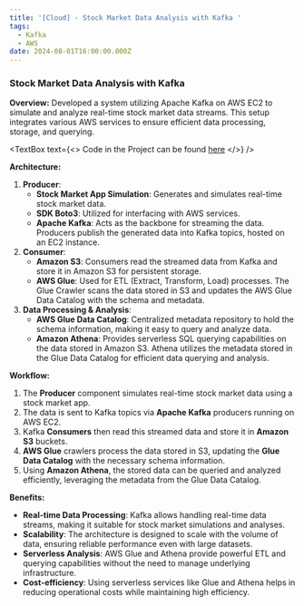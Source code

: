 ```yaml
---
title: '[Cloud] - Stock Market Data Analysis with Kafka '
tags:
  - Kafka
  - AWS
date: 2024-08-01T16:00:00.000Z
---
```


### Stock Market Data Analysis with Kafka

**Overview:**
Developed a system utilizing Apache Kafka on AWS EC2 to simulate and analyze real-time stock market data streams. This setup integrates various AWS services to ensure efficient data processing, storage, and querying.

<TextBox
  text={<>
    Code in the Project can be found [here](https://github.com/shanteru/kafka-aws-stock-market)
  </>}
/>

**Architecture:**

1. **Producer**:
   * **Stock Market App Simulation**: Generates and simulates real-time stock market data.
   * **SDK Boto3**: Utilized for interfacing with AWS services.
   * **Apache Kafka**: Acts as the backbone for streaming the data. Producers publish the generated data into Kafka topics, hosted on an EC2 instance.
2. **Consumer**:
   * **Amazon S3**: Consumers read the streamed data from Kafka and store it in Amazon S3 for persistent storage.
   * **AWS Glue**: Used for ETL (Extract, Transform, Load) processes. The Glue Crawler scans the data stored in S3 and updates the AWS Glue Data Catalog with the schema and metadata.
3. **Data Processing & Analysis**:
   * **AWS Glue Data Catalog**: Centralized metadata repository to hold the schema information, making it easy to query and analyze data.
   * **Amazon Athena**: Provides serverless SQL querying capabilities on the data stored in Amazon S3. Athena utilizes the metadata stored in the Glue Data Catalog for efficient data querying and analysis.

**Workflow:**

1. The **Producer** component simulates real-time stock market data using a stock market app.
2. The data is sent to Kafka topics via **Apache Kafka** producers running on AWS EC2.
3. Kafka **Consumers** then read this streamed data and store it in **Amazon S3** buckets.
4. **AWS Glue** crawlers process the data stored in S3, updating the **Glue Data Catalog** with the necessary schema information.
5. Using **Amazon Athena**, the stored data can be queried and analyzed efficiently, leveraging the metadata from the Glue Data Catalog.

**Benefits:**

* **Real-time Data Processing**: Kafka allows handling real-time data streams, making it suitable for stock market simulations and analyses.
* **Scalability**: The architecture is designed to scale with the volume of data, ensuring reliable performance even with large datasets.
* **Serverless Analysis**: AWS Glue and Athena provide powerful ETL and querying capabilities without the need to manage underlying infrastructure.
* **Cost-efficiency**: Using serverless services like Glue and Athena helps in reducing operational costs while maintaining high efficiency.
